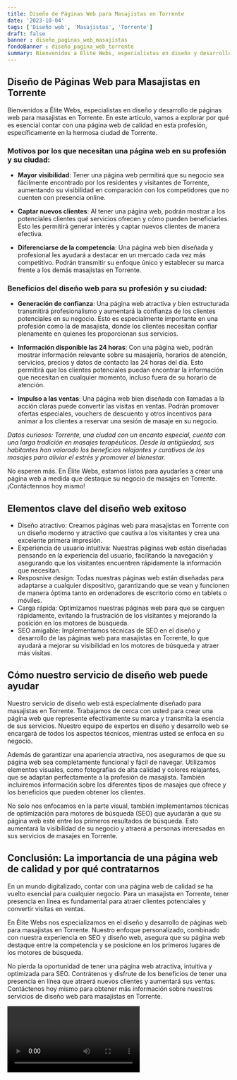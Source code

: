 ```yaml
---
title: Diseño de Páginas Web para Masajistas en Torrente
date: '2023-10-04'
tags: ['Diseño web', 'Masajistas', 'Torrente']
draft: false
banner : diseño_paginas_web_masajistas
fondoBanner : diseño_pagina_web_torrente
summary: Bienvenidos a Élite Webs, especialistas en diseño y desarrollo de páginas web para masajistas en Torrente. En este artículo, vamos a explorar por qué es esencial contar con una página web de calidad en esta profesión, específicamente en la hermosa ciudad de Torrente. 
---
```


## Diseño de Páginas Web para Masajistas en Torrente

Bienvenidos a Élite Webs, especialistas en diseño y desarrollo de páginas web para masajistas en Torrente. En este artículo, vamos a explorar por qué es esencial contar con una página web de calidad en esta profesión, específicamente en la hermosa ciudad de Torrente. 

### Motivos por los que necesitan una página web en su profesión y su ciudad:

- **Mayor visibilidad**: Tener una página web permitirá que su negocio sea fácilmente encontrado por los residentes y visitantes de Torrente, aumentando su visibilidad en comparación con los competidores que no cuenten con presencia online. 

- **Captar nuevos clientes**: Al tener una página web, podrán mostrar a los potenciales clientes qué servicios ofrecen y cómo pueden beneficiarles. Esto les permitirá generar interés y captar nuevos clientes de manera efectiva. 

- **Diferenciarse de la competencia**: Una página web bien diseñada y profesional les ayudará a destacar en un mercado cada vez más competitivo. Podrán transmitir su enfoque único y establecer su marca frente a los demás masajistas en Torrente. 

### Beneficios del diseño web para su profesión y su ciudad:

- **Generación de confianza**: Una página web atractiva y bien estructurada transmitirá profesionalismo y aumentará la confianza de los clientes potenciales en su negocio. Esto es especialmente importante en una profesión como la de masajista, donde los clientes necesitan confiar plenamente en quienes les proporcionan sus servicios.

- **Información disponible las 24 horas**: Con una página web, podrán mostrar información relevante sobre su masajería, horarios de atención, servicios, precios y datos de contacto las 24 horas del día. Esto permitirá que los clientes potenciales puedan encontrar la información que necesitan en cualquier momento, incluso fuera de su horario de atención.

- **Impulso a las ventas**: Una página web bien diseñada con llamadas a la acción claras puede convertir las visitas en ventas. Podrán promover ofertas especiales, vouchers de descuento y otros incentivos para animar a los clientes a reservar una sesión de masaje en su negocio.

*Datos curiosos: Torrente, una ciudad con un encanto especial, cuenta con una larga tradición en masajes terapéuticos. Desde la antigüedad, sus habitantes han valorado los beneficios relajantes y curativos de los masajes para aliviar el estrés y promover el bienestar.*

No esperen más. En Élite Webs, estamos listos para ayudarles a crear una página web a medida que destaque su negocio de masajes en Torrente. ¡Contáctennos hoy mismo!

<GifSeo />

<Cta />

## Elementos clave del diseño web exitoso

- Diseño atractivo: Creamos páginas web para masajistas en Torrente con un diseño moderno y atractivo que cautiva a los visitantes y crea una excelente primera impresión.
- Experiencia de usuario intuitiva: Nuestras páginas web están diseñadas pensando en la experiencia del usuario, facilitando la navegación y asegurando que los visitantes encuentren rápidamente la información que necesitan.
- Resposnive design: Todas nuestras páginas web están diseñadas para adaptarse a cualquier dispositivo, garantizando que se vean y funcionen de manera óptima tanto en ordenadores de escritorio como en tablets o móviles.
- Carga rápida: Optimizamos nuestras páginas web para que se carguen rápidamente, evitando la frustración de los visitantes y mejorando la posición en los motores de búsqueda.
- SEO amigable: Implementamos técnicas de SEO en el diseño y desarrollo de las páginas web para masajistas en Torrente, lo que ayudará a mejorar su visibilidad en los motores de búsqueda y atraer más visitas.

## Cómo nuestro servicio de diseño web puede ayudar

Nuestro servicio de diseño web está especialmente diseñado para masajistas en Torrente. Trabajamos de cerca con usted para crear una página web que represente efectivamente su marca y transmita la esencia de sus servicios. Nuestro equipo de expertos en diseño y desarrollo web se encargará de todos los aspectos técnicos, mientras usted se enfoca en su negocio.

Además de garantizar una apariencia atractiva, nos aseguramos de que su página web sea completamente funcional y fácil de navegar. Utilizamos elementos visuales, como fotografías de alta calidad y colores relajantes, que se adaptan perfectamente a la profesión de masajista. También incluiremos información sobre los diferentes tipos de masajes que ofrece y los beneficios que pueden obtener los clientes.

No solo nos enfocamos en la parte visual, también implementamos técnicas de optimización para motores de búsqueda (SEO) que ayudarán a que su página web esté entre los primeros resultados de búsqueda. Esto aumentará la visibilidad de su negocio y atraerá a personas interesadas en sus servicios de masajes en Torrente.

## Conclusión: La importancia de una página web de calidad y por qué contratarnos

En un mundo digitalizado, contar con una página web de calidad se ha vuelto esencial para cualquier negocio. Para un masajista en Torrente, tener presencia en línea es fundamental para atraer clientes potenciales y convertir visitas en ventas.

En Élite Webs nos especializamos en el diseño y desarrollo de páginas web para masajistas en Torrente. Nuestro enfoque personalizado, combinado con nuestra experiencia en SEO y diseño web, asegura que su página web destaque entre la competencia y se posicione en los primeros lugares de los motores de búsqueda.

No pierda la oportunidad de tener una página web atractiva, intuitiva y optimizada para SEO. Contrátenos y disfrute de los beneficios de tener una presencia en línea que atraerá nuevos clientes y aumentará sus ventas. Contáctenos hoy mismo para obtener más información sobre nuestros servicios de diseño web para masajistas en Torrente.

<Video />

<CtaBot job='Masajistas' city='Torrente'/>

<Gmaps query='Torrente+españa+maps' />